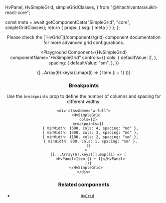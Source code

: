   HvPanel,
  HvSimpleGrid,
  simpleGridClasses,
} from "@hitachivantara/uikit-react-core";



  const meta = await getComponentData("SimpleGrid", "core", simpleGridClasses);
  return { props: { ssg: { meta } } };
};

<Header />

<Callout type="info">
  Please check the [`HvGrid`](/components/grid) component documentation for more
  advanced grid configurations.
</Callout>

<br />

<Playground
  Component={HvSimpleGrid}
  componentName="HvSimpleGrid"
  controls={{
    cols: {
      defaultValue: 2,
    },
    spacing: {
      defaultValue: "sm",
    },
  }}
>
  {[...Array(6).keys()].map((i) => (
    <HvPanel>Item {i + 1}</HvPanel>
  ))}
</Playground>

### Breakpoints

Use the `breakpoints` prop to define the number of columns and spacing for different widths.

```tsx live
<div className="w-full">
  <HvSimpleGrid
    cols={2}
    breakpoints={[
      { minWidth: 1600, cols: 4, spacing: "md" },
      { minWidth: 1300, cols: 3, spacing: "md" },
      { minWidth: 1100, cols: 2, spacing: "sm" },
      { minWidth: 800, cols: 1, spacing: "sm" },
    ]}
  >
    {[...Array(6).keys()].map((i) => (
      <HvPanel>Item {i + 1}</HvPanel>
    ))}
  </HvSimpleGrid>
</div>
```

### Related components

- [`HvGrid`](/components/grid)
